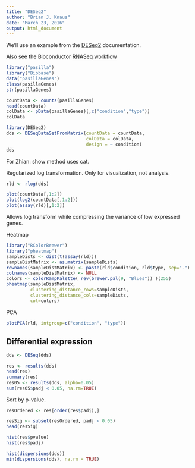 ```yaml
---
title: "DESeq2"
author: "Brian J. Knaus"
date: "March 23, 2016"
output: html_document
---
```



We'll use an example from the [DESeq2](https://bioconductor.org/packages/release/bioc/html/DESeq2.html) documentation.


Also see the Bioconductor [RNASeq workflow](http://www.bioconductor.org/help/workflows/rnaseqGene/)



```r
library("pasilla")
library("Biobase")
data("pasillaGenes")
class(pasillaGenes)
str(pasillaGenes)

countData <- counts(pasillaGenes)
head(countData)
colData <- pData(pasillaGenes)[,c("condition","type")]
colData
```




```r
library(DESeq2)
dds <- DESeqDataSetFromMatrix(countData = countData,
                              colData = colData,
                              design = ~ condition)
dds
```


For Zhian: show method uses cat.


Regularized log transformation.
Only for visualization, not analysis.


```r
rld <- rlog(dds)
```


```r
plot(countData[,1:2])
plot(log2(countData[,1:2]))
plot(assay(rld)[,1:2])
```


Allows log transform while compressing the variance of low expressed genes.



Heatmap


```r
library("RColorBrewer")
library("pheatmap")
sampleDists <- dist(t(assay(rld)))
sampleDistMatrix <- as.matrix(sampleDists)
rownames(sampleDistMatrix) <- paste(rld$condition, rld$type, sep="-")
colnames(sampleDistMatrix) <- NULL
colors <- colorRampPalette( rev(brewer.pal(9, "Blues")) )(255)
pheatmap(sampleDistMatrix,
         clustering_distance_rows=sampleDists,
         clustering_distance_cols=sampleDists,
         col=colors)
```



PCA

```r
plotPCA(rld, intgroup=c("condition", "type"))
```




## Differential expression


```r
dds <- DESeq(dds)
```



```r
res <- results(dds)
head(res)
summary(res)
res05 <- results(dds, alpha=0.05)
sum(res05$padj < 0.05, na.rm=TRUE)
```


Sort by p-value.

```r
resOrdered <- res[order(res$padj),]
```



```r
resSig <- subset(resOrdered, padj < 0.05)
head(resSig)
```



```r
hist(res$pvalue)
hist(res$padj)
```



```r
hist(dispersions(dds))
min(dispersions(dds), na.rm = TRUE)
```







